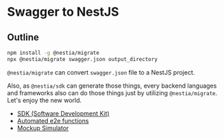 # Swagger to NestJS
## Outline
```bash
npm install -g @nestia/migrate
npx @nestia/migrate swagger.json output_directory
```

`@nestia/migrate` can convert `swagger.json` file to a NestJS project.

Also, as `@nestia/sdk` can generate those things, every backend languages and frameworks also can do those things just by utilizing `@nestia/migrate`. Let's enjoy the new world.

  - [SDK (Software Development Kit)](./sdk/sdk)
  - [Automated e2e functions](./sdk/e2e)
  - [Mockup Simulator](./sdk/simulator)